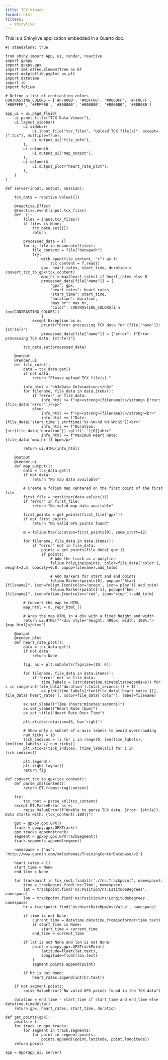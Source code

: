 ```yaml
---
title: TCX Viewer
format: html
filters:
  - shinylive
---
```


This is a Shinylive application embedded in a Quarto doc.

```shinylive-python
#| standalone: true

from shiny import App, ui, render, reactive
import gpxpy
import gpxpy.gpx
import xml.etree.ElementTree as ET
import matplotlib.pyplot as plt
import datetime
import io
import folium

# Define a list of contrasting colors
CONTRASTING_COLORS = ['#FF0000', '#00FF00', '#0000FF', '#FF00FF', '#00FFFF', '#FFFF00', '#800000', '#008000', '#000080', '#800080']

app_ui = ui.page_fluid(
    ui.panel_title("TCX Data Viewer"),
    ui.layout_sidebar(
        ui.sidebar(
            ui.input_file("tcx_files", "Upload TCX file(s)", accept=[".tcx"], multiple=True),
            ui.output_ui("file_info"),
        ),
        ui.column(6,
            ui.output_ui("map_output"),
        ),
        ui.column(6,
            ui.output_plot("heart_rate_plot"),
        ),
    )
)

def server(input, output, session):
    
    tcx_data = reactive.Value({})
    
    @reactive.Effect
    @reactive.event(input.tcx_files)
    def _():
        files = input.tcx_files()
        if files is None:
            tcx_data.set({})
            return
        
        processed_data = {}
        for i, file in enumerate(files):
            file_content = file["datapath"]
            try:
                with open(file_content, "r") as f:
                    tcx_content = f.read()
                gpx, heart_rates, start_time, duration = convert_tcx_to_gpx(tcx_content)
                max_hr = max(heart_rates) if heart_rates else 0
                processed_data[file["name"]] = {
                    "gpx": gpx,
                    "heart_rates": heart_rates,
                    "start_time": start_time,
                    "duration": duration,
                    "max_hr": max_hr,
                    "color": CONTRASTING_COLORS[i % len(CONTRASTING_COLORS)]
                }
            except Exception as e:
                print(f"Error processing TCX data for {file['name']}: {str(e)}")
                processed_data[file["name"]] = {"error": f"Error processing TCX data: {str(e)}"}
        
        tcx_data.set(processed_data)

    @output
    @render.ui
    def file_info():
        data = tcx_data.get()
        if not data:
            return "Please upload TCX file(s)."
        
        info_html = "<h3>Data Information:</h3>"
        for filename, file_data in data.items():
            if "error" in file_data:
                info_html += f"<p><strong>{filename}:</strong> Error: {file_data['error']}</p>"
            else:
                info_html += f"<p><strong>{filename}:</strong><br>"
                info_html += f"Date: {file_data['start_time'].strftime('%Y-%m-%d %H:%M:%S')}<br>"
                info_html += f"Duration: {str(file_data['duration']).split('.')[0]}<br>"
                info_html += f"Maximum Heart Rate: {file_data['max_hr']} bpm</p>"
        
        return ui.HTML(info_html)

    @output
    @render.ui
    def map_output():
        data = tcx_data.get()
        if not data:
            return "No map data available"
        
        # Create a folium map centered on the first point of the first file
        first_file = next(iter(data.values()))
        if "error" in first_file:
            return "No valid map data available"
        
        first_points = get_points(first_file['gpx'])
        if not first_points:
            return "No valid GPS points found"
        
        m = folium.Map(location=first_points[0], zoom_start=12)
        
        for filename, file_data in data.items():
            if "error" not in file_data:
                points = get_points(file_data['gpx'])
                if points:
                    # Add the track as a polyline
                    folium.PolyLine(points, color=file_data['color'], weight=2.5, opacity=0.8, popup=filename).add_to(m)
                    
                    # Add markers for start and end points
                    folium.Marker(points[0], popup=f"Start - {filename}", icon=folium.Icon(color='green', icon='play')).add_to(m)
                    folium.Marker(points[-1], popup=f"End - {filename}", icon=folium.Icon(color='red', icon='stop')).add_to(m)
        
        # Convert the map to HTML
        map_html = m._repr_html_()
        
        # Wrap the map HTML in a div with a fixed height and width
        return ui.HTML(f"<div style='height: 400px; width: 100%;'>{map_html}</div>")

    @output
    @render.plot
    def heart_rate_plot():
        data = tcx_data.get()
        if not data:
            return None
        
        fig, ax = plt.subplots(figsize=(10, 6))
        
        for filename, file_data in data.items():
            if "error" not in file_data:
                time_labels = [str(datetime.timedelta(seconds=s)) for s in range(int(file_data['duration'].total_seconds()) + 1)]
                ax.plot(time_labels[:len(file_data['heart_rates'])], file_data['heart_rates'], color=file_data['color'], label=filename)
        
        ax.set_xlabel("Time (hours:minutes:seconds)")
        ax.set_ylabel("Heart Rate (bpm)")
        ax.set_title("Heart Rate Over Time")
        
        plt.xticks(rotation=45, ha='right')
        
        # Show only a subset of x-axis labels to avoid overcrowding
        num_ticks = 10
        tick_indices = [i for i in range(0, len(time_labels), len(time_labels) // num_ticks)]
        plt.xticks(tick_indices, [time_labels[i] for i in tick_indices])
        
        plt.legend()
        plt.tight_layout()
        return fig

def convert_tcx_to_gpx(tcx_content):
    def parse_xml(content):
        return ET.fromstring(content)

    try:
        tcx_root = parse_xml(tcx_content)
    except ET.ParseError as e:
        raise ValueError(f"Unable to parse TCX data. Error: {str(e)}. Data starts with: {tcx_content[:100]}")

    gpx = gpxpy.gpx.GPX()
    track = gpxpy.gpx.GPXTrack()
    gpx.tracks.append(track)
    segment = gpxpy.gpx.GPXTrackSegment()
    track.segments.append(segment)

    namespace = {'ns': 'http://www.garmin.com/xmlschemas/TrainingCenterDatabase/v2'}
    
    heart_rates = []
    start_time = None
    end_time = None
    
    for trackpoint in tcx_root.findall('.//ns:Trackpoint', namespace):
        time = trackpoint.find('ns:Time', namespace)
        lat = trackpoint.find('ns:Position/ns:LatitudeDegrees', namespace)
        lon = trackpoint.find('ns:Position/ns:LongitudeDegrees', namespace)
        hr = trackpoint.find('ns:HeartRateBpm/ns:Value', namespace)
        
        if time is not None:
            current_time = datetime.datetime.fromisoformat(time.text)
            if start_time is None:
                start_time = current_time
            end_time = current_time
        
        if lat is not None and lon is not None:
            point = gpxpy.gpx.GPXTrackPoint(
                latitude=float(lat.text),
                longitude=float(lon.text)
            )
            segment.points.append(point)
        
        if hr is not None:
            heart_rates.append(int(hr.text))

    if not segment.points:
        raise ValueError("No valid GPS points found in the TCX data")

    duration = end_time - start_time if start_time and end_time else datetime.timedelta()
    return gpx, heart_rates, start_time, duration

def get_points(gpx):
    points = []
    for track in gpx.tracks:
        for segment in track.segments:
            for point in segment.points:
                points.append((point.latitude, point.longitude))
    return points

app = App(app_ui, server)

```